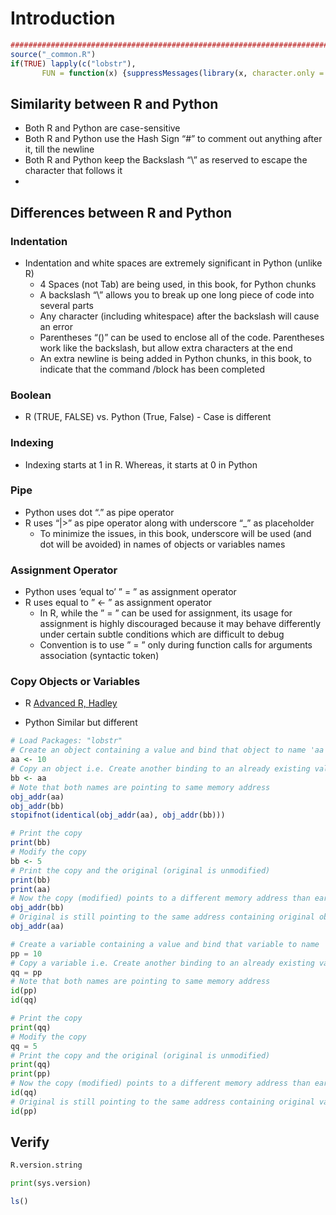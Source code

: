 # Introduction {#introduction-p01}

```r
################################################################################
source("_common.R")
if(TRUE) lapply(c("lobstr"), 
       FUN = function(x) {suppressMessages(library(x, character.only = TRUE))})
```

## Similarity between R and Python

- Both R and Python are case-sensitive
- Both R and Python use the Hash Sign "#" to comment out anything after it, till the newline
- Both R and Python keep the Backslash "\\" as reserved to escape the character that follows it
- 

## Differences between R and Python

### Indentation

- Indentation and white spaces are extremely significant in Python (unlike R)
  - 4 Spaces (not Tab) are being used, in this book, for Python chunks
  - A backslash "\\" allows you to break up one long piece of code into several parts
  - Any character (including whitespace) after the backslash will cause an error
  - Parentheses "()" can be used to enclose all of the code. Parentheses work like the backslash, but allow extra characters at the end
  - An extra newline is being added in Python chunks, in this book, to indicate that the command /block has been completed

### Boolean

- R (TRUE, FALSE) vs. Python (True, False) - Case is different

### Indexing

- Indexing starts at 1 in R. Whereas, it starts at 0 in Python

### Pipe

- Python uses dot "." as pipe operator
- R uses "|>" as pipe operator along with underscore "_" as placeholder
  - To minimize the issues, in this book, underscore will be used (and dot will be avoided) in names of objects or variables names

### Assignment Operator

- Python uses 'equal to' " = " as assignment operator 
- R uses equal to " <- " as assignment operator
  - In R, while the " = " can be used for assignment, its usage for assignment is highly discouraged because it may behave differently under certain subtle conditions which are difficult to debug
  - Convention is to use " = " only during function calls for arguments association (syntactic token)

### Copy Objects or Variables

- R [Advanced R, Hadley](https://adv-r.hadley.nz/names-values.html "https://adv-r.hadley.nz/names-values.html")

- Python Similar but different
  
```r
# Load Packages: "lobstr"
# Create an object containing a value and bind that object to name 'aa'
aa <- 10 
# Copy an object i.e. Create another binding to an already existing value
bb <- aa
# Note that both names are pointing to same memory address
obj_addr(aa)
obj_addr(bb)
stopifnot(identical(obj_addr(aa), obj_addr(bb)))

# Print the copy
print(bb)
# Modify the copy
bb <- 5
# Print the copy and the original (original is unmodified)
print(bb)
print(aa)
# Now the copy (modified) points to a different memory address than earlier
obj_addr(bb)
# Original is still pointing to the same address containing original object
obj_addr(aa)
```

```python
# Create a variable containing a value and bind that variable to name 'pp'
pp = 10 
# Copy a variable i.e. Create another binding to an already existing value
qq = pp
# Note that both names are pointing to same memory address
id(pp)
id(qq)

# Print the copy
print(qq)
# Modify the copy
qq = 5
# Print the copy and the original (original is unmodified)
print(qq)
print(pp)
# Now the copy (modified) points to a different memory address than earlier
id(qq)
# Original is still pointing to the same address containing original variable
id(pp)

```

## Verify

```r
R.version.string
```

```python
print(sys.version)

```

```r
ls()
```
